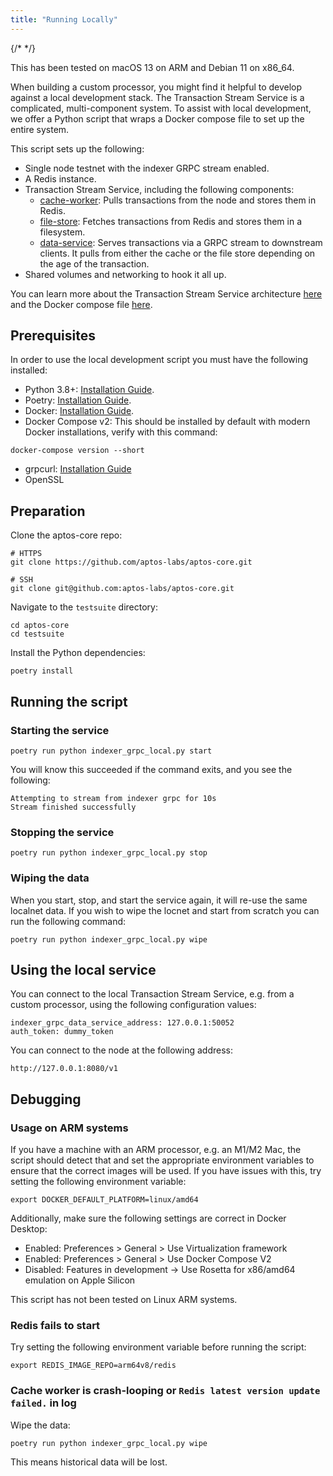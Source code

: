 ```yaml
---
title: "Running Locally"
---
```


{/* <IndexerBetaNotice></IndexerBetaNotice> */}






<Aside type="note">
  This has been tested on macOS 13 on ARM and Debian 11 on x86_64.
</Aside>

When building a custom processor, you might find it helpful to develop against a local development stack. The Transaction Stream Service is a complicated, multi-component system. To assist with local development, we offer a Python script that wraps a Docker compose file to set up the entire system.

This script sets up the following:

- Single node testnet with the indexer GRPC stream enabled.
- A Redis instance.
- Transaction Stream Service, including the following components:
  - [cache-worker](https://github.com/aptos-labs/aptos-core/tree/main/ecosystem/indexer-grpc/indexer-grpc-cache-worker): Pulls transactions from the node and stores them in Redis.
  - [file-store](https://github.com/aptos-labs/aptos-core/tree/main/ecosystem/indexer-grpc/indexer-grpc-file-store): Fetches transactions from Redis and stores them in a filesystem.
  - [data-service](https://github.com/aptos-labs/aptos-core/tree/main/ecosystem/indexer-grpc/indexer-grpc-data-service): Serves transactions via a GRPC stream to downstream clients. It pulls from either the cache or the file store depending on the age of the transaction.
- Shared volumes and networking to hook it all up.

You can learn more about the Transaction Stream Service architecture [here](/build/indexer/txn-stream) and the Docker compose file [here](https://github.com/aptos-labs/aptos-core/blob/main/docker/compose/indexer-grpc/docker-compose.yaml).

## Prerequisites

In order to use the local development script you must have the following installed:

- Python 3.8+: [Installation Guide](https://docs.python-guide.org/starting/installation/#python-3-installation-guides).
- Poetry: [Installation Guide](https://python-poetry.org/docs/#installation).
- Docker: [Installation Guide](https://docs.docker.com/get-docker/).
- Docker Compose v2: This should be installed by default with modern Docker installations, verify with this command:

```shellscript filename="Terminal"
docker-compose version --short
```

- grpcurl: [Installation Guide](https://github.com/fullstorydev/grpcurl#installation)
- OpenSSL

## Preparation

Clone the aptos-core repo:

```shellscript filename="Terminal"
# HTTPS
git clone https://github.com/aptos-labs/aptos-core.git

# SSH
git clone git@github.com:aptos-labs/aptos-core.git
```

Navigate to the `testsuite` directory:

```shellscript filename="Terminal"
cd aptos-core
cd testsuite
```

Install the Python dependencies:

```shellscript filename="Terminal"
poetry install
```

## Running the script

### Starting the service

```shellscript filename="Terminal"
poetry run python indexer_grpc_local.py start
```

You will know this succeeded if the command exits, and you see the following:

```shellscript filename="Terminal"
Attempting to stream from indexer grpc for 10s
Stream finished successfully
```

### Stopping the service

```shellscript filename="Terminal"
poetry run python indexer_grpc_local.py stop
```

### Wiping the data

When you start, stop, and start the service again, it will re-use the same localnet data. If you wish to wipe the locnet and start from scratch you can run the following command:

```shellscript filename="Terminal"
poetry run python indexer_grpc_local.py wipe
```

## Using the local service

You can connect to the local Transaction Stream Service, e.g. from a custom processor, using the following configuration values:

```shellscript filename="Terminal"
indexer_grpc_data_service_address: 127.0.0.1:50052
auth_token: dummy_token
```

You can connect to the node at the following address:

```shellscript filename="Terminal"
http://127.0.0.1:8080/v1
```

## Debugging

### Usage on ARM systems

If you have a machine with an ARM processor, e.g. an M1/M2 Mac, the script should detect that and set the appropriate environment variables to ensure that the correct images will be used. If you have issues with this, try setting the following environment variable:

```shellscript filename="Terminal"
export DOCKER_DEFAULT_PLATFORM=linux/amd64
```

Additionally, make sure the following settings are correct in Docker Desktop:

- Enabled: Preferences &gt; General &gt; Use Virtualization framework
- Enabled: Preferences &gt; General &gt; Use Docker Compose V2
- Disabled: Features in development -&gt; Use Rosetta for x86/amd64 emulation on Apple Silicon

This script has not been tested on Linux ARM systems.

### Redis fails to start

Try setting the following environment variable before running the script:

```shellscript filename="Terminal"
export REDIS_IMAGE_REPO=arm64v8/redis
```

### Cache worker is crash-looping or `Redis latest version update failed.` in log

Wipe the data:

```shellscript filename="Terminal"
poetry run python indexer_grpc_local.py wipe
```

This means historical data will be lost.
